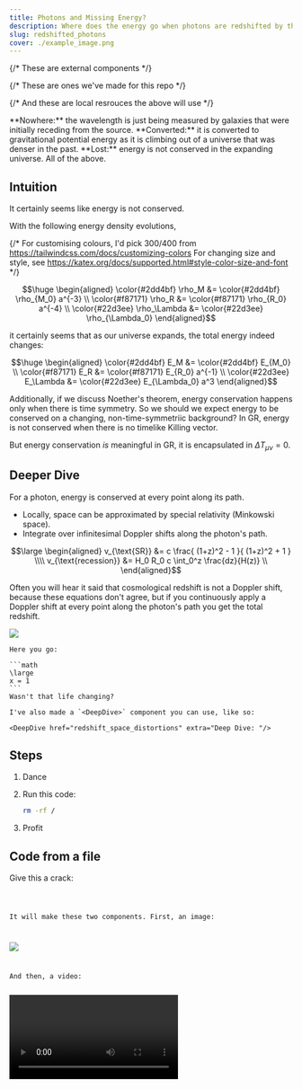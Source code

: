 ```yaml
---
title: Photons and Missing Energy?
description: Where does the energy go when photons are redshifted by the expansion of the universe?
slug: redshifted_photons
cover: ./example_image.png
---
```


{/* These are external components */}

{/* These are ones we've made for this repo */}

{/* And these are local resrouces the above will use */}

<RadioQuestion question="Where does the energy go when photons are redshifted by the expansion of the universe?">
    <RadioQuestionAnswer content="A">**Nowhere:** the wavelength is just being measured by galaxies that were initially receding from the source.</RadioQuestionAnswer>
    <RadioQuestionAnswer content="B">**Converted:** it is converted to gravitational potential energy as it is climbing out of a universe that was denser in the past.</RadioQuestionAnswer>
    <RadioQuestionAnswer content="C">**Lost:** energy is not conserved in the expanding universe.</RadioQuestionAnswer>
    <RadioQuestionAnswer content="D">All of the above.</RadioQuestionAnswer>
</RadioQuestion>


## Intuition

It certainly seems like energy is not conserved.

With the following energy density evolutions,

{/* 
For customising colours, I'd pick 300/400 from https://tailwindcss.com/docs/customizing-colors
For changing size and style, see https://katex.org/docs/supported.html#style-color-size-and-font 
*/}


```math
\huge
\begin{aligned}
\color{#2dd4bf}   \rho_M       &=  \color{#2dd4bf} \rho_{M_0} a^{-3} \\
\color{#f87171}   \rho_R       &=  \color{#f87171} \rho_{R_0} a^{-4} \\
\color{#22d3ee}   \rho_\Lambda &=  \color{#22d3ee} \rho_{\Lambda_0}
\end{aligned}
```

it certainly seems that as our universe expands, the total energy indeed changes:


```math
\huge
\begin{aligned}
\color{#2dd4bf}    E_M          &=   \color{#2dd4bf}  E_{M_0} \\
\color{#f87171}    E_R          &=   \color{#f87171}  E_{R_0} a^{-1} \\
\color{#22d3ee}    E_\Lambda    &=   \color{#22d3ee}  E_{\Lambda_0} a^3
\end{aligned}
```

Additionally, if we discuss Noether's theorem, energy conservation happens only when there is time symmetry. So we should we expect 
energy to be conserved on a changing, non-time-symmetriic background? In GR, energy is not conserved when there is no timelike Killing vector.

But energy conservation *is* meaningful in GR, it is encapsulated in $\Delta T_{\mu\nu} = 0$.

## Deeper Dive

For a photon, <span class="text-amber-400">energy is conserved at every point along its path.</span>

* <span class="text-emerald-400">Locally,</span> space can be approximated by <span class="text-emerald-400">special relativity</span> (Minkowski space).
* <span class="text-red-400">Integrate over infinitesimal Doppler shifts</span> along the photon's path.

```math
\large
\begin{aligned}
v_{\text{SR}}   &=   c \frac{ (1+z)^2 - 1 }{ (1+z)^2 + 1 } \\\\
v_{\text{recession}}  &= H_0 R_0 c \int_0^z \frac{dz}{H(z)} \\
\end{aligned}
```

Often you will hear it said that cosmological redshift is 
not a Doppler shift, because these equations don't agree, 
but if you continuously apply a Doppler shift at every 
point along the photon's path you get the total redshift.

![](example_image.png)

<Accordion title="Want to see the full derivation for something?">
    
    Here you go:

    ```math
    \large
    x = 1
    ```
    Wasn't that life changing?

    I've also made a `<DeepDive>` component you can use, like so:

    <DeepDive href="redshift_space_distortions" extra="Deep Dive: "/>

</Accordion>



## Steps

<Steps>

1. Dance
2. Run this code:

   ```bash
   rm -rf /
   ```
3. Profit

</Steps>



## Code from a file

Give this a crack:

<Code code={importedCode} lang="py" title="example.py" />

It will make these two components. First, an image:

![](example.png)

And then, a video:

<Video src={video} />

Notice that most of the defaults and colour is set in the `defaults.py` file in the src directory.
mp4 videos dont support transparency, so the background colour is picked to match the site background colour.
The images though are saved out via png so they will be properly transparent.

The alternative would be to save it out as a gif file... but don't do that. gifs are bad.

## Embeds

astro-embed comes with vimeo, twitter, bluesky, and youtube embeds. Here's a youtube one:

<YouTube id="jpXuYc-wzk4" posterQuality="max" title="The BAO peak" />
